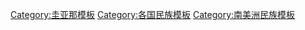 {{Navbox
|name  = 圭亚那民族
|title = [[File:Flag of Guyana.svg|20x20px|link=|alt=]] 圭亚那民族
|state = {{{state|autocollapse}}}
|listclass = hlist
|image = 

|group1 = {{link-en|圭亚那原住民|Indigenous peoples in Guyana|原住民}}
|list1 =
* {{link-en|阿卡怀奥人|Akawaio people|英加里科人}}
* [[阿拉瓦克人]]
** {{link-en|洛科诺人|Lokono}}
* {{link-en|卡利纳人|Kalina people|加勒比人}}
* {{link-en|马库希人|Macushi people}}
* {{link-en|帕塔莫纳人|Patamona people}}
* {{link-en|佩蒙人|Pemon people}}
* {{link-en|怀怀人|Wai-Wai people}}
* {{link-en|瓦皮沙纳人|Wapishana people}}
* {{link-en|瓦劳人|Warao people}}

|group3 = 非原住民
|list3 =
* {{link-en|圭亚那非洲人|Afro-Guyanese|非洲人}}
* {{link-en|圭亚那巴西人|Brazilians in Guyana|巴西人}}
* [[圭亚那华人|华人]]
* {{link-en|圭亚那印度人|Indo-Guyanese|印度人}}
* {{link-en|圭亚那犹太人历史|History of the Jews in Guyana|犹太人}}
* {{link-en|圭亚那葡萄牙人|Portuguese Guyanese|葡萄牙人}}

}}<noinclude>
{{collapsible option}}
[[Category:圭亚那模板]]
[[Category:各国民族模板]]
[[Category:南美洲民族模板]]
</noinclude>